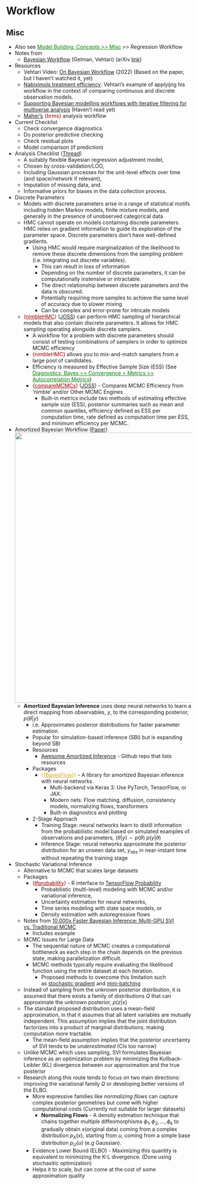 # Workflow {#sec-bayes-wkflw .unnumbered}

## Misc {#sec-bayes-wkflw-misc .unnumbered}

-   Also see [Model Building, Concepts \>\> Misc](model-building-concepts.qmd#sec-modbld-misc){style="color: green"} \>\> Regression Workflow
-   Notes from
    -   [Bayesian Workflow](http://www.stat.columbia.edu/~gelman/research/unpublished/Bayesian_Workflow_article.pdf) (Gelman, Vehtari) (arXiv [link](https://arxiv.org/abs/2011.01808))
-   Resources
    -   Vehtari Video: [On Bayesian Workflow](https://www.youtube.com/watch?v=ppKpwtGy8KQ&ab_channel=Generable) (2022) (Based on the paper, but I haven't watched it, yet)
    -   [Nabiximols treatment efficiency](https://users.aalto.fi/~ave/casestudies/Nabiximols/nabiximols.html): Vehtari's example of applyijng his workflow in the context of comparing continuous and discrete observation models.
    -   [Supporting Bayesian modelling workflows with iterative filtering for multiverse analysis](https://arxiv.org/abs/2404.01688) (Haven't read yet)
    -   [Maher's](https://www.tjmahr.com/wisclabmisc/articles/brms.html) [{brms}]{style="color: #990000"} analysis workflow
-   Current Checklist
    -   Check convergence diagnostics
    -   Do posterior predictive checking
    -   Check residual plots
    -   Model comparison (if prediction)
-   Analysis Checklist ([Thread](https://vis.social/@robertGrant/109743940709993385))
    -   A suitably flexible Bayesian regression adjustment model,
    -   Chosen by cross-validation/LOO,
    -   Including Gaussian processes for the unit-level effects over time (and space/network if relevant),
    -   Imputation of missing data, and
    -   Informative priors for biases in the data collection process.
-   Discrete Parameters
    -   Models with discrete parameters arise in a range of statistical motifs including hidden Markov models, finite mixture models, and generally in the presence of unobserved categorical data
    -   HMC cannot operate on models containing discrete parameters. HMC relies on gradient information to guide its exploration of the parameter space. Discrete parameters don't have well-defined gradients.
        -   Using HMC would require marginalization of the likelihood to remove these discrete dimensions from the sampling problem (i.e. integrating out discrete variables).
            -   This can result in loss of information
            -   Depending on the number of discrete parameters, it can be computationally instensive or intractable.
            -   The direct relationship between discrete parameters and the data is obscured.
            -   Potentially requiring more samples to achieve the same level of accuracy due to slower mixing
            -   Can be complex and error-prone for intricate models
    -   [{]{style="color: #990000"}[nimbleHMC](https://cran.r-project.org/web/packages/nimbleHMC/index.html){style="color: #990000"}[}]{style="color: #990000"} ([JOSS](https://joss.theoj.org/papers/10.21105/joss.06745)) can perform HMC sampling of hierarchical models that also contain discrete parameters. It allows for HMC sampling operating alongside discrete samplers.
        -   A workflow for a problem with discrete parameters should consist of testing combinations of samplers in order to optimize MCMC efficiency
        -   [{nimbleHMC}]{style="color: #990000"} allows you to mix-and-match samplers from a large pool of candidates.
        -   Efficiency is measured by Effective Sample Size (ESS) (See [Diagnostics, Bayes \>\> Convergence \> Metrics \>\> Autocorrelation Metrics](diagnostics-bayes.qmd#sec-diag-bay-conv-autoc){style="color: green"})
        -   [{]{style="color: #990000"}[compareMCMCs](https://cran.r-project.org/web/packages/compareMCMCs/index.html){style="color: #990000"}[}]{style="color: #990000"} ([JOSS](https://joss.theoj.org/papers/10.21105/joss.03844)) - Compares MCMC Efficiency from 'nimble' and/or Other MCMC Engines
            -   Built-in metrics include two methods of estimating effective sample size (ESS), posterior summaries such as mean and common quantiles, efficiency defined as ESS per computation time, rate defined as computation time per ESS, and minimum efficiency per MCMC.
-   Amortized Bayesian Workflow ([Paper](https://arxiv.org/abs/2409.04332))\
    ![](_resources/Bayes-Workflow.resources/amortized-wrkflw-1.png){.lightbox width="732"}
    -   **Amortized Bayesian Inference** uses deep neural networks to learn a direct mapping from observables, $y$, to the corresponding posterior, $p(\theta | y)$
        -   i.e. Approximates posterior distributions for faster parameter estimation.
        -   Popular for simulation-based inference (SBI) but is expanding beyond SBI
        -   Resources
            -   [Awesome Amortized Inference](https://github.com/bayesflow-org/awesome-amortized-inference) - Github repo that lists resources
        -   Packages
            -   [{{]{style="color: goldenrod"}[BayesFlow](https://bayesflow.org/){style="color: goldenrod"}[}}]{style="color: goldenrod"} - A library for amortized Bayesian inference with neural networks.
                -   Multi-backend via Keras 3: Use PyTorch, TensorFlow, or JAX.
                -   Modern nets: Flow matching, diffusion, consistency models, normalizing flows, transformers
                -   Built-in diagnostics and plotting
        -   2-Stage Approach
            -   Training Stage: neural networks learn to distill information from the probabilistic model based on simulated examples of observations and parameters, $(\theta | y) \sim p(\theta) \;p(y|\theta)$
            -   Inference Stage: neural networks approximate the posterior distribution for an unseen data set, $y_\text{obs}$ in near-instant time without repeating the training stage
-   Stochastic Variational Inference
    -   Alternative to MCMC that scales large datasets
    -   Packages
        -   [{]{style="color: #990000"}[tfprobability](https://rstudio.github.io/tfprobability/){style="color: #990000"}[}]{style="color: #990000"} - R interface to [TensorFlow Probability](https://www.tensorflow.org/probability/)
            -   Probabilistic (multi-level) modeling with MCMC and/or variational inference,
            -   Uncertainty estimation for neural networks,
            -   Time series modeling with state space models, or
            -   Density estimation with autoregressive flows
    -   Notes from [10,000x Faster Bayesian Inference: Multi-GPU SVI vs. Traditional MCMC](https://towardsdatascience.com/10000x-faster-bayesian-inference-multi-gpu-svi-vs-traditional-mcmc/)
        -   Includes example
    -   MCMC Issues for Large Data
        -   The sequential nature of MCMC creates a computational bottleneck as each step in the chain depends on the previous state, making parallelization difficult.
        -   MCMC methods typically require evaluating the likelihood function using the entire dataset at each iteration.
            -   Proposed methods to overcome this limitation such as [stochastic gradient](https://arxiv.org/abs/1907.06986) and [mini-batching](https://arxiv.org/abs/1908.02910)
    -   Instead of sampling from the unknown posterior distribution, it is assumed that there exists a family of distributions $Q$ that can approximate the unknown posterior, $p(z|x)$
    -   The standard proposed distribution uses a mean-field approximation, in that it assumes that all latent variables are mutually independent. This assumption implies that the joint distribution factorizes into a product of marginal distributions, making computation more tractable.
        -   The mean-field assumption implies that the posterior uncertainty of SVI tends to be *underestimated* (CIs too narrow)
    -   Unlike MCMC which uses sampling, SVI formulates Bayesian inference as an optimization problem by minimizing the Kullback-Leibler (KL) divergence between our approximation and the true posterior
    -   Research along this route tends to focus on two main directions: improving the variational family $Q$ or developing better versions of the ELBO.
        -   More expressive families like *normalizing flows* can capture complex posterior geometries but come with higher computational costs (Currently not suitable for larger datasets)
            -   **Normalizing Flows** - A density estimation technique that chains together multiple diffeomorphisms $\phi_1, \phi_2, \ldots, \phi_k$ to gradually obtain $x$(original data) coming from a complex distribution $p_X(x)$, starting from $u$, coming from a simple base distribution $p_U(u)$ (e.g Gaussian).
        -   Evidence Lower Bound (ELBO) - Maximizing this quantity is equivalent to minimizing the K-L divergence. (Done using stochasitic optimization)
        -   Helps it to scale, but can come at the cost of some approximation quality
